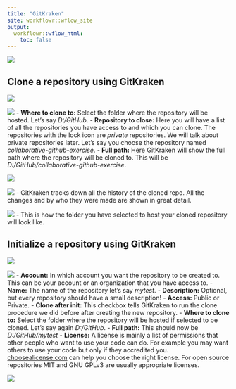 ```yaml
---
title: "GitKraken"
site: workflowr::wflow_site
output:
  workflowr::wflow_html:
    toc: false
---
```


![](.\assets\gk01.jpg)

## Clone a repository using GitKraken

![](.\assets\clone-1-gk.png)

![](.\assets\clone-2-gk.png)
- __Where to clone to:__ Select the folder where the repository will be hosted. Let's say _D:/GitHub_.
- __Repository to close:__ Here you will have a list of all the repositories you have access to and which you can clone. The repositories with the lock icon are _private_ repositories. We will talk about private repositories later. Let's say you choose the repository named _collaborative-github-exercise_.
- __Full path:__ Here GitKraken will show the full path where the repository will be cloned to. This will be _D:/GitHub/collaborative-github-exercise_.

![](.\assets\clone-3-gk.png)

![](.\assets\clone-4-gk.png)
- GitKraken tracks down all the history of the cloned repo. All the changes and by who they were made are shown in great detail.

![](.\assets\clone-5-gk.png)
- This is how the folder you have selected to host your cloned repository will look like.



## Initialize a repository using GitKraken

![](.\assets\init-1-gk.png)

![](.\assets\init-2-gk.png)
- __Account:__ In which account you want the repository to be created to. This can be your account or an organization that you have access to.
- __Name:__  The name of the repository let's say _mytest_.
- __Description:__ Optional, but every repository should have a small description!
- __Access:__ Public or Private.
- __Clone after init:__ This checkbox tells GitKraken to run the clone procedure we did before after creating the new repository.
- __Where to clone to:__ Select the folder where the repository will be hosted if selected to be cloned. Let's say again _D:/GitHub_.
- __Full path:__ This should now be _D:/GitHub/mytest_
- __License:__ A license is mainly a list of permissions that other people who want to use your code can do. For example you may want others to use your code but only if they accredited you. [choosealicense.com](https://choosealicense.com/) can help you choose the right license. For open source repositories MIT and GNU GPLv3 are usually appropriate licenses.

![](.\assets\init-3-gk.png)

